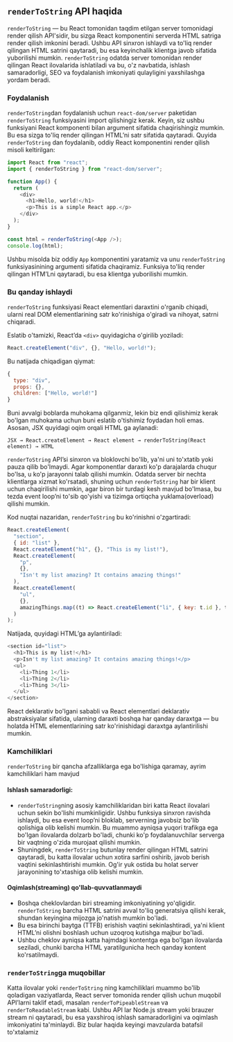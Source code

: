 

## `renderToString` API haqida
`renderToString` — bu React tomonidan taqdim etilgan server tomonidagi render qilish API'sidir, bu sizga React komponentini serverda HTML satriga render qilish imkonini beradi. Ushbu API sinxron ishlaydi va to'liq render qilingan HTML satrini qaytaradi, bu esa keyinchalik klientga javob sifatida yuborilishi mumkin. `renderToString` odatda server tomonidan render qilingan React ilovalarida ishlatiladi va bu, o'z navbatida, ishlash samaradorligi, SEO va foydalanish imkoniyati qulayligini yaxshilashga yordam beradi.


### Foydalanish
`renderToString`dan foydalanish uchun `react-dom/server` paketidan `renderToString` funksiyasini import qilishingiz kerak. Keyin, siz ushbu funksiyani React komponenti bilan argument sifatida chaqirishingiz mumkin. Bu esa sizga to'liq render qilingan HTML’ni satr sifatida qaytaradi. Quyida `renderToString` dan foydalanib, oddiy React komponentini render qilish misoli keltirilgan:
``` js copy
import React from "react";
import { renderToString } from "react-dom/server";

function App() {
  return (
    <div>
      <h1>Hello, world!</h1>
      <p>This is a simple React app.</p>
    </div>
  );
}

const html = renderToString(<App />);
console.log(html);
```

Ushbu misolda biz oddiy `App` komponentini yaratamiz va unu `renderToString` funksiyasinining argumenti sifatida chaqiramiz. Funksiya to'liq render qilingan HTM’Lni qaytaradi, bu esa klientga yuborilishi mumkin.


### Bu qanday ishlaydi
`renderToString` funksiyasi React elementlari daraxtini o'rganib chiqadi, ularni real DOM elementlarining satr ko'rinishiga o'giradi va nihoyat, satrni chiqaradi.

Eslatib o'tamizki, React’da `<div>` quyidagicha o'girilib yoziladi:
``` js copy
React.createElement("div", {}, "Hello, world!");
```

Bu natijada chiqadigan qiymat:
``` js copy
{
  type: "div",
  props: {},
  children: ["Hello, world!"]
}
```

Buni avvalgi boblarda muhokama qilganmiz, lekin biz endi qilishimiz kerak bo'lgan muhokama uchun buni eslatib o'tishimiz foydadan holi emas. Asosan, JSX quyidagi oqim orqali HTML ga aylanadi:

`JSX → React.createElement → React element → renderToString(React element) → HTML`

`renderToString` API’si sinxron va bloklovchi bo'lib, ya'ni uni to'xtatib yoki pauza qilib bo'lmaydi. Agar komponentlar daraxti ko'p darajalarda chuqur bo'lsa, u ko'p jarayonni talab qilishi mumkin. Odatda server bir nechta klientlarga xizmat ko'rsatadi, shuning uchun `renderToString` har bir klient uchun chaqirilishi mumkin, agar biron bir turdagi kesh mavjud bo'lmasa, bu tezda event loop’ni to'sib qo'yishi va tizimga ortiqcha yuklama(overload) qilishi mumkin.

Kod nuqtai nazaridan, `renderToString` bu ko'rinishni o'zgartiradi:
``` js copy
React.createElement(
  "section",
  { id: "list" },
  React.createElement("h1", {}, "This is my list!"),
  React.createElement(
    "p",
    {},
    "Isn't my list amazing? It contains amazing things!"
  ),
  React.createElement(
    "ul",
    {},
    amazingThings.map((t) => React.createElement("li", { key: t.id }, t.label))
  )
);
```

Natijada, quyidagi HTML’ga aylantiriladi:
``` js copy
<section id="list">
  <h1>This is my list!</h1>
  <p>Isn't my list amazing? It contains amazing things!</p>
  <ul>
    <li>Thing 1</li>
    <li>Thing 2</li>
    <li>Thing 3</li>
  </ul>
</section>
```

React deklarativ bo'lgani sababli va React elementlari deklarativ abstraksiyalar sifatida, ularning daraxti boshqa har qanday daraxtga — bu holatda HTML elementlarining satr ko'rinishidagi daraxtga aylantirilishi mumkin.


### Kamchiliklari
`renderToString` bir qancha afzalliklarga ega bo'lishiga qaramay, ayrim kamchiliklari ham mavjud

#### Ishlash samaradorligi:
- `renderToString`ning asosiy kamchiliklaridan biri katta React ilovalari uchun sekin bo'lishi mumkinligidir. Ushbu funksiya sinxron ravishda ishlaydi, bu esa event loop’ni bloklab, serverning javobsiz bo'lib qolishiga olib kelishi mumkin. Bu muammo ayniqsa yuqori trafikga ega bo'lgan ilovalarda dolzarb bo'ladi, chunki ko'p foydalanuvchilar serverga bir vaqtning o'zida murojaat qilishi mumkin.
- Shuningdek, `renderToString` butunlay render qilingan HTML satrini qaytaradi, bu katta ilovalar uchun xotira sarfini oshirib, javob berish vaqtini sekinlashtirishi mumkin. Og'ir yuk ostida bu holat server jarayonining to'xtashiga olib kelishi mumkin.

#### Oqimlash(streaming) qo'llab-quvvatlanmaydi
- Boshqa cheklovlardan biri streaming imkoniyatining yo'qligidir. `renderToString` barcha HTML satrini avval to'liq generatsiya qilishi kerak, shundan keyingina mijozga jo'natish mumkin bo'ladi.
- Bu esa birinchi baytga (TTFB) erishish vaqtini sekinlashtiradi, ya'ni klient HTML’ni olishni boshlash uchun uzoqroq kutishga majbur bo'ladi.
- Ushbu cheklov ayniqsa katta hajmdagi kontentga ega bo'lgan ilovalarda seziladi, chunki barcha HTML yaratilgunicha hech qanday kontent ko'rsatilmaydi.


### `renderToString`ga muqobillar
Katta ilovalar yoki `renderToString` ning kamchiliklari muammo bo'lib qoladigan vaziyatlarda, React server tomonida render qilish uchun muqobil API’larni taklif etadi, masalan `renderToPipeableStream` va `renderToReadableStream` kabi. Ushbu API lar Node.js stream yoki brauzer stream ni qaytaradi, bu esa yaxshiroq ishlash samaradorligini va oqimlash imkoniyatini ta'minlaydi. Biz bular haqida keyingi mavzularda batafsil to'xtalamiz
